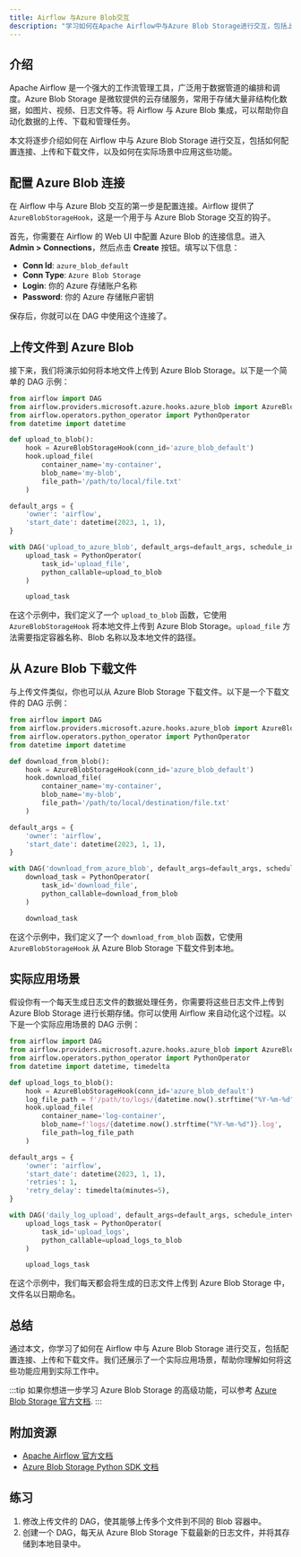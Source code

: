 ```yaml
---
title: Airflow 与Azure Blob交互
description: "学习如何在Apache Airflow中与Azure Blob Storage进行交互，包括上传、下载和管理文件。本文适合初学者，包含代码示例和实际应用场景。"
---
```


## 介绍

Apache Airflow 是一个强大的工作流管理工具，广泛用于数据管道的编排和调度。Azure Blob Storage 是微软提供的云存储服务，常用于存储大量非结构化数据，如图片、视频、日志文件等。将 Airflow 与 Azure Blob 集成，可以帮助你自动化数据的上传、下载和管理任务。

本文将逐步介绍如何在 Airflow 中与 Azure Blob Storage 进行交互，包括如何配置连接、上传和下载文件，以及如何在实际场景中应用这些功能。

## 配置 Azure Blob 连接

在 Airflow 中与 Azure Blob 交互的第一步是配置连接。Airflow 提供了 `AzureBlobStorageHook`，这是一个用于与 Azure Blob Storage 交互的钩子。

首先，你需要在 Airflow 的 Web UI 中配置 Azure Blob 的连接信息。进入 **Admin > Connections**，然后点击 **Create** 按钮。填写以下信息：

- **Conn Id**: `azure_blob_default`
- **Conn Type**: `Azure Blob Storage`
- **Login**: 你的 Azure 存储账户名称
- **Password**: 你的 Azure 存储账户密钥

保存后，你就可以在 DAG 中使用这个连接了。

## 上传文件到 Azure Blob

接下来，我们将演示如何将本地文件上传到 Azure Blob Storage。以下是一个简单的 DAG 示例：

```python
from airflow import DAG
from airflow.providers.microsoft.azure.hooks.azure_blob import AzureBlobStorageHook
from airflow.operators.python_operator import PythonOperator
from datetime import datetime

def upload_to_blob():
    hook = AzureBlobStorageHook(conn_id='azure_blob_default')
    hook.upload_file(
        container_name='my-container',
        blob_name='my-blob',
        file_path='/path/to/local/file.txt'
    )

default_args = {
    'owner': 'airflow',
    'start_date': datetime(2023, 1, 1),
}

with DAG('upload_to_azure_blob', default_args=default_args, schedule_interval='@once') as dag:
    upload_task = PythonOperator(
        task_id='upload_file',
        python_callable=upload_to_blob
    )

    upload_task
```

在这个示例中，我们定义了一个 `upload_to_blob` 函数，它使用 `AzureBlobStorageHook` 将本地文件上传到 Azure Blob Storage。`upload_file` 方法需要指定容器名称、Blob 名称以及本地文件的路径。

## 从 Azure Blob 下载文件

与上传文件类似，你也可以从 Azure Blob Storage 下载文件。以下是一个下载文件的 DAG 示例：

```python
from airflow import DAG
from airflow.providers.microsoft.azure.hooks.azure_blob import AzureBlobStorageHook
from airflow.operators.python_operator import PythonOperator
from datetime import datetime

def download_from_blob():
    hook = AzureBlobStorageHook(conn_id='azure_blob_default')
    hook.download_file(
        container_name='my-container',
        blob_name='my-blob',
        file_path='/path/to/local/destination/file.txt'
    )

default_args = {
    'owner': 'airflow',
    'start_date': datetime(2023, 1, 1),
}

with DAG('download_from_azure_blob', default_args=default_args, schedule_interval='@once') as dag:
    download_task = PythonOperator(
        task_id='download_file',
        python_callable=download_from_blob
    )

    download_task
```

在这个示例中，我们定义了一个 `download_from_blob` 函数，它使用 `AzureBlobStorageHook` 从 Azure Blob Storage 下载文件到本地。

## 实际应用场景

假设你有一个每天生成日志文件的数据处理任务，你需要将这些日志文件上传到 Azure Blob Storage 进行长期存储。你可以使用 Airflow 来自动化这个过程。以下是一个实际应用场景的 DAG 示例：

```python
from airflow import DAG
from airflow.providers.microsoft.azure.hooks.azure_blob import AzureBlobStorageHook
from airflow.operators.python_operator import PythonOperator
from datetime import datetime, timedelta

def upload_logs_to_blob():
    hook = AzureBlobStorageHook(conn_id='azure_blob_default')
    log_file_path = f'/path/to/logs/{datetime.now().strftime("%Y-%m-%d")}.log'
    hook.upload_file(
        container_name='log-container',
        blob_name=f'logs/{datetime.now().strftime("%Y-%m-%d")}.log',
        file_path=log_file_path
    )

default_args = {
    'owner': 'airflow',
    'start_date': datetime(2023, 1, 1),
    'retries': 1,
    'retry_delay': timedelta(minutes=5),
}

with DAG('daily_log_upload', default_args=default_args, schedule_interval='@daily') as dag:
    upload_logs_task = PythonOperator(
        task_id='upload_logs',
        python_callable=upload_logs_to_blob
    )

    upload_logs_task
```

在这个示例中，我们每天都会将生成的日志文件上传到 Azure Blob Storage 中，文件名以日期命名。

## 总结

通过本文，你学习了如何在 Airflow 中与 Azure Blob Storage 进行交互，包括配置连接、上传和下载文件。我们还展示了一个实际应用场景，帮助你理解如何将这些功能应用到实际工作中。

:::tip
如果你想进一步学习 Azure Blob Storage 的高级功能，可以参考 [Azure Blob Storage 官方文档](https://docs.microsoft.com/en-us/azure/storage/blobs/).
:::

## 附加资源

- [Apache Airflow 官方文档](https://airflow.apache.org/docs/)
- [Azure Blob Storage Python SDK 文档](https://docs.microsoft.com/en-us/python/api/overview/azure/storage-blob-readme?view=azure-python)

## 练习

1. 修改上传文件的 DAG，使其能够上传多个文件到不同的 Blob 容器中。
2. 创建一个 DAG，每天从 Azure Blob Storage 下载最新的日志文件，并将其存储到本地目录中。
